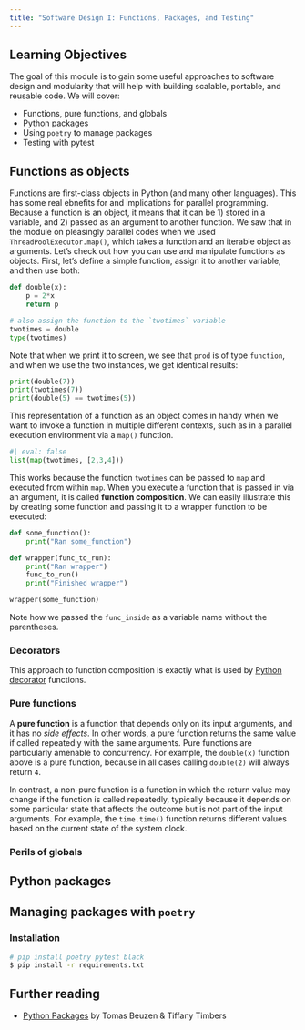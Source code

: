 ```yaml
---
title: "Software Design I: Functions, Packages, and Testing"
---
```


## Learning Objectives

The goal of this module is to gain some useful approaches to software design and modularity that will help with building scalable, portable, and reusable code. We will cover:

- Functions, pure functions, and globals
- Python packages
- Using `poetry` to manage packages
- Testing with pytest

## Functions as objects

Functions are first-class objects in Python (and many other languages). This has some real ebnefits for and implications for parallel programming. Because a function is an object, it means that it can be 1) stored in a variable, and 2) passed as an argument to another function.  We saw that in the module on pleasingly parallel codes when we used `ThreadPoolExecutor.map()`, which takes a function and an iterable object as arguments. Let's check out how you can use and manipulate functions as objects.  First, let's define a simple function, assign it to another variable, and then use both:

```python
def double(x):
    p = 2*x
    return p

# also assign the function to the `twotimes` variable
twotimes = double
type(twotimes)
```

Note that when we print it to screen, we see that `prod` is of type `function`, and when we use the two instances, we get identical results:

```python
print(double(7))
print(twotimes(7))
print(double(5) == twotimes(5))
```

This representation of a function as an object comes in handy when we want to invoke a function in multiple different contexts, such as in a parallel execution environment via a `map()` function. 

```python
#| eval: false
list(map(twotimes, [2,3,4]))
```

This works because the function `twotimes` can be passed to `map` and executed from within `map`. When you execute a function that is passed in via an argument, it is called **function composition**. We can easily illustrate this by creating some function and passing it to a wrapper function to be executed:

```python
def some_function():
    print("Ran some_function")

def wrapper(func_to_run):
    print("Ran wrapper")
    func_to_run()
    print("Finished wrapper")

wrapper(some_function)
```

::: {.callout-note}
Note how we passed the `func_inside` as a variable name without the parentheses.
:::

::: {.callout-note}
### Decorators
This approach to function composition is exactly what is used by [Python decorator](https://docs.python.org/3/glossary.html#term-decorator) functions.
:::

### Pure functions

A **pure function** is a function that depends only on its input arguments, and it has no *side effects*. In other words, a pure function returns the same value if called repeatedly with the same arguments. Pure functions are particularly amenable to concurrency. For example, the `double(x)` function above is a pure function, because in all cases calling `double(2)` will always return `4`. 

In contrast, a non-pure function is a function in which the return value may change if the function is called repeatedly, typically because it depends on some particular state that affects the outcome but is not part of the input arguments. For example, the `time.time()` function returns different values based on the current state of the system clock.



### Perils of globals



## Python packages

## Managing packages with `poetry`

### Installation

```bash
# pip install poetry pytest black
$ pip install -r requirements.txt
```



## Further reading

- [Python Packages](https://py-pkgs.org) by Tomas Beuzen & Tiffany Timbers
